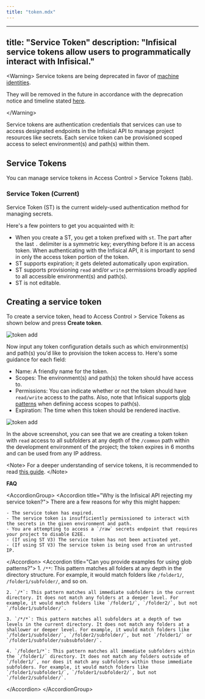```yaml
---
title: "token.mdx"
---
```


---
title: "Service Token"
description: "Infisical service tokens allow users to programmatically interact with Infisical."
---

&lt;Warning&gt;
  Service tokens are being deprecated in favor of [machine identities](/documentation/platform/identities/machine-identities).

They will be removed in the future in accordance with the deprecation notice and timeline stated [here](https://infisical.com/blog/deprecating-api-keys).

&lt;/Warning&gt;

Service tokens are authentication credentials that services can use to access designated endpoints in the Infisical API to manage project resources like secrets.
Each service token can be provisioned scoped access to select environment(s) and path(s) within them.

## Service Tokens

You can manage service tokens in Access Control &gt; Service Tokens (tab).

### Service Token (Current)

Service Token (ST) is the current widely-used authentication method for managing secrets.

Here's a few pointers to get you acquainted with it:

- When you create a ST, you get a token prefixed with `st`. The part after the last `.` delimiter is a symmetric key; everything
  before it is an access token. When authenticating with the Infisical API, it is important to send in only the access token portion
  of the token.
- ST supports expiration; it gets deleted automatically upon expiration.
- ST supports provisioning `read` and/or `write` permissions broadly applied to all accessible environment(s) and path(s).
- ST is not editable.

## Creating a service token

To create a service token, head to Access Control &gt; Service Tokens as shown below and press **Create token**.

![token add](../../images/project-token-old-add.png)

Now input any token configuration details such as which environment(s) and path(s) you'd like to provision
the token access to. Here's some guidance for each field:

- Name: A friendly name for the token.
- Scopes: The environment(s) and path(s) the token should have access to.
- Permissions: You can indicate whether or not the token should have `read/write` access to the paths.
  Also, note that Infisical supports [glob patterns](https://www.malikbrowne.com/blog/a-beginners-guide-glob-patterns/) when defining access scopes to path(s).
- Expiration: The time when this token should be rendered inactive.

![token add](../../images/project-token-old-permissions.png)

In the above screenshot, you can see that we are creating a token token with `read` access to all subfolders at any depth
of the `/common` path within the development environment of the project; the token expires in 6 months and can be used from any IP address.

&lt;Note&gt;
  For a deeper understanding of service tokens, it is recommended to read [this
  guide](https://infisical.com/docs/internals/service-tokens).
&lt;/Note&gt;

**FAQ**

&lt;AccordionGroup&gt;
  &lt;Accordion title="Why is the Infisical API rejecting my service token?"&gt;
      There are a few reasons for why this might happen:

    - The service token has expired.
    - The service token is insufficiently permissioned to interact with the secrets in the given environment and path.
    - You are attempting to access a `/raw` secrets endpoint that requires your project to disable E2EE.
    - (If using ST V3) The service token has not been activated yet.
    - (If using ST V3) The service token is being used from an untrusted IP.

  &lt;/Accordion&gt;
  &lt;Accordion title="Can you provide examples for using glob patterns?"&gt;
    1. `/**`: This pattern matches all folders at any depth in the directory structure. For example, it would match folders like `/folder1/`, `/folder1/subfolder/`, and so on.

    2. `/*`: This pattern matches all immediate subfolders in the current directory. It does not match any folders at a deeper level. For example, it would match folders like `/folder1/`, `/folder2/`, but not `/folder1/subfolder/`.

    3. `/*/*`: This pattern matches all subfolders at a depth of two levels in the current directory. It does not match any folders at a shallower or deeper level. For example, it would match folders like `/folder1/subfolder/`, `/folder2/subfolder/`, but not `/folder1/` or `/folder1/subfolder/subsubfolder/`.

    4. `/folder1/*`: This pattern matches all immediate subfolders within the `/folder1/` directory. It does not match any folders outside of `/folder1/`, nor does it match any subfolders within those immediate subfolders. For example, it would match folders like `/folder1/subfolder1/`, `/folder1/subfolder2/`, but not `/folder2/subfolder/`.

  &lt;/Accordion&gt;
&lt;/AccordionGroup&gt;
